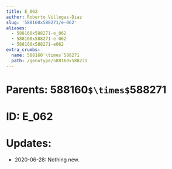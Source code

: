 ```yaml
---
title: E_062
author: Roberto Villegas-Diaz
slug: '588160x588271/e-062'
aliases:
  - 588160x588271-e_062
  - 588160x588271-e-062
  - 588160x588271-e062
extra_crumbs:
  name: 588160`\times`588271
  path: /genotype/588160x588271
---
```


# **Parents**: 588160`$\times$`588271
# **ID**: E_062
# **Updates**: 
 - 2020-06-28: Nothing new.
